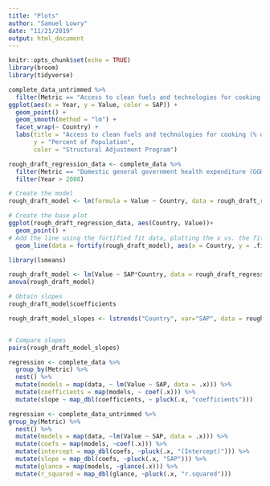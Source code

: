 ```yaml
---
title: "Plots"
author: "Samuel Lowry"
date: "11/21/2019"
output: html_document
---
```


```r
knitr::opts_chunk$set(echo = TRUE)
library(broom)
library(tidyverse)
```


```r
complete_data_untrimmed %>% 
  filter(Metric == "Access to clean fuels and technologies for cooking (% of population)") %>% 
ggplot(aes(x = Year, y = Value, color = SAP)) +
  geom_point() +
  geom_smooth(method = "lm") +
  facet_wrap(~ Country) +
  labs(title = "Access to clean fuels and technologies for cooking (% of population)",
       y = "Percent of Population",
       color = "Structural Adjustment Program")
```


```r
rough_draft_regression_data <- complete_data %>% 
  filter(Metric == "Domestic general government health expenditure (GGHE-D) per capita in US$ (WHO)") %>% 
  filter(Year > 2008)

# Create the model
rough_draft_model <- lm(formula = Value ~ Country, data = rough_draft_regression_data)

# Create the base plot
ggplot(rough_draft_regression_data, aes(Country, Value))+
  geom_point() +
# Add the line using the fortified fit data, plotting the x vs. the fitted values
  geom_line(data = fortify(rough_draft_model), aes(x = Country, y = .fitted))
```


```r

library(lsmeans)

rough_draft_model <- lm(Value ~ SAP*Country, data = rough_draft_regression_data, family = "binomial")
anova(rough_draft_model)

# Obtain slopes
rough_draft_model$coefficients

rough_draft_model_slopes <- lstrends("Country", var="SAP", data = rough_draft_model)


# Compare slopes
pairs(rough_draft_model_slopes)

```

```r
regression <- complete_data %>% 
  group_by(Metric) %>% 
  nest() %>% 
  mutate(models = map(data, ~ lm(Value ~ SAP, data = .x))) %>% 
  mutate(coefficients = map(models, ~ coef(.x))) %>% 
  mutate(slope ~ map_dbl(coefficients, ~ pluck(.x, "coefficients")))
```

```r
regression <- complete_data_untrimmed %>% 
group_by(Metric) %>%
  nest() %>%
  mutate(models = map(data, ~lm(Value ~ SAP, data = .x))) %>%
  mutate(coefs = map(models, ~coef(.x))) %>%
  mutate(intercept = map_dbl(coefs, ~pluck(.x, "(Intercept)"))) %>%
  mutate(slope = map_dbl(coefs, ~pluck(.x, "SAP"))) %>%
  mutate(glance = map(models, ~glance(.x))) %>%
  mutate(r_squared = map_dbl(glance, ~pluck(.x, "r.squared"))) 
```

